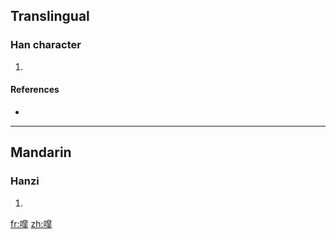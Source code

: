 ==Translingual==

===Han character===
{{Han char|rn=30|rad=口|as=11|sn=14|four=|canj=口竹日十 (RHAJ), X口竹日十 (XRHAJ)}}

# {{defn|Han|sort=口11}}

====References====
* {{Han ref|kx=0209.120|dkj=04320|dj=0431.330|hdz=10677.090|uh=5651|ud=22097}}

----

==Mandarin==

===Hanzi===
{{cmn-hanzi|pin=[[háo]] ([[hao2]])|wg=hao<sup>2</sup>}}

# {{defn|Mandarin|sort=口11}}

[[fr:噑]]
[[zh:噑]]